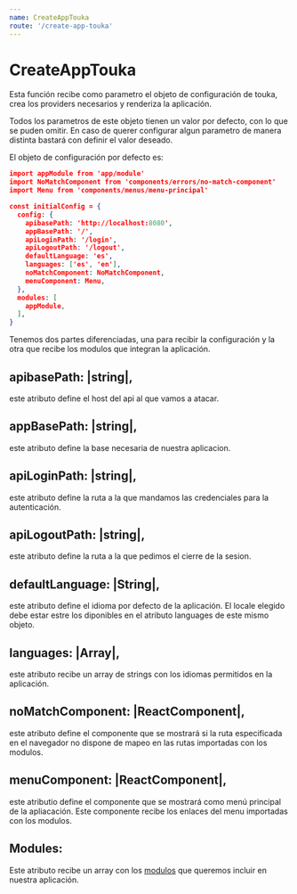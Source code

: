```yaml
---
name: CreateAppTouka
route: '/create-app-touka'
---
```


# CreateAppTouka

Esta función recibe como parametro el objeto de configuración de touka, crea los providers necesarios y renderiza la aplicación.

Todos los parametros de este objeto tienen un valor por defecto, con lo que se puden omitir.
En caso de querer configurar algun parametro de manera distinta bastará con definir el valor deseado.

El objeto de configuración por defecto es:

```json
import appModule from 'app/module'
import NoMatchComponent from 'components/errors/no-match-component'
import Menu from 'components/menus/menu-principal'

const initialConfig = {
  config: {
    apibasePath: 'http://localhost:8080',
    appBasePath: '/',
    apiLoginPath: '/login',
    apiLogoutPath: '/logout',
    defaultLanguage: 'es',
    languages: ['es', 'en'],
    noMatchComponent: NoMatchComponent,
    menuComponent: Menu,
  },
  modules: [
    appModule,
  ],
}
```

Tenemos dos partes diferenciadas, una para recibir la configuración y la otra que recibe los modulos que integran la aplicación.

## apibasePath: |string|,
este atributo define el host del api al que vamos a atacar.
## appBasePath: |string|,
este atributo define la base necesaria de nuestra aplicacion.
## apiLoginPath: |string|,
este atributo define la ruta a la que mandamos las credenciales para la autenticación.
## apiLogoutPath: |string|,
este atributo define la ruta a la que pedimos el cierre de la sesion.
## defaultLanguage: |String|,
este atributo define el idioma por defecto de la aplicación. El locale elegido debe estar estre los diponibles en el atributo languages de este mismo objeto.
## languages: |Array|,
este atributo recibe un array de strings con los idiomas permitidos en la aplicación.
## noMatchComponent: |ReactComponent|,
este atributo define el componente que se mostrará si la ruta especificada en el navegador no dispone de mapeo en las rutas importadas con los modulos.
## menuComponent: |ReactComponent|,
este atributio define el componente que se mostrará como menú principal de la apliacación. Este componente recibe los enlaces del menu importadas con los modulos.

## Modules:
Este atributo recibe un array con los [modulos](/modules) que queremos incluir en nuestra aplicación.